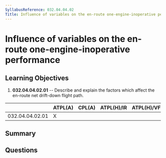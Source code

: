 ```yaml
---
SyllabusReference: 032.04.04.02
Title: Influence of variables on the en-route one-engine-inoperative performance
---
```


# Influence of variables on the en-route one-engine-inoperative performance

## Learning Objectives

1.  **032.04.04.02.01** -- Describe and explain the factors which affect the
    en-route net drift-down flight path.

|                 | ATPL(A) | CPL(A) | ATPL(H)/IR | ATPL(H)/VFR | CPL(H) | IR | CBIR(A) |
| --------------- | ------- | ------ | ---------- | ----------- | ------ | -- | ------- |
| 032.04.04.02.01 | X       |        |            |             |        |    |         |

## Summary

## Questions
